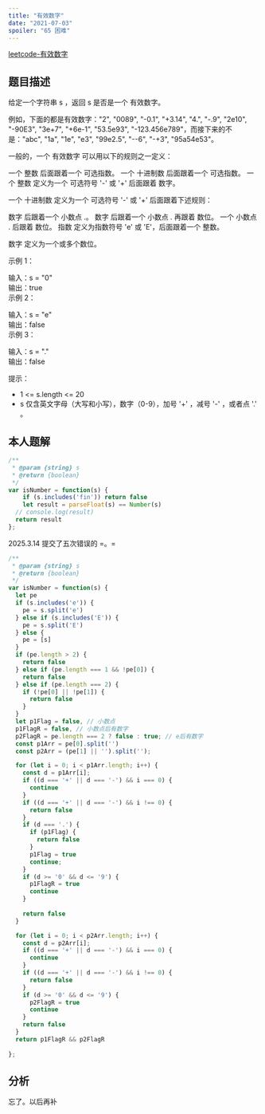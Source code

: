```yaml
---
title: "有效数字"
date: "2021-07-03"
spoiler: "65 困难"
---
```


[leetcode-有效数字](https://leetcode.cn/problems/valid-number/description/)

## 题目描述

给定一个字符串 s ，返回 s 是否是一个 有效数字。

例如，下面的都是有效数字："2", "0089", "-0.1", "+3.14", "4.", "-.9", "2e10", "-90E3", "3e+7", "+6e-1", "53.5e93", "-123.456e789"，而接下来的不是："abc", "1a", "1e", "e3", "99e2.5", "--6", "-+3", "95a54e53"。

一般的，一个 有效数字 可以用以下的规则之一定义：

一个 整数 后面跟着一个 可选指数。
一个 十进制数 后面跟着一个 可选指数。
一个 整数 定义为一个 可选符号 '-' 或 '+' 后面跟着 数字。

一个 十进制数 定义为一个 可选符号 '-' 或 '+' 后面跟着下述规则：

数字 后跟着一个 小数点 .。
数字 后跟着一个 小数点 . 再跟着 数位。
一个 小数点 . 后跟着 数位。
指数 定义为指数符号 'e' 或 'E'，后面跟着一个 整数。

数字 定义为一个或多个数位。


  
   
  
示例 1：  
  
输入：s = "0"  
输出：true  
示例 2：  
  
输入：s = "e"  
输出：false  
示例 3：  
  
输入：s = "."  
输出：false  
   
  
提示：  
  
* 1 \<= s.length \<= 20  
* s 仅含英文字母（大写和小写），数字（0-9），加号 '+' ，减号 '-' ，或者点 '.' 。  

## 本人题解

```javascript
/**
 * @param {string} s
 * @return {boolean}
 */
var isNumber = function(s) {
    if (s.includes('fin')) return false
    let result = parseFloat(s) == Number(s)
  // console.log(result)
  return result
};
```

2025.3.14
提交了五次错误的 =。=
```javascript
/**
 * @param {string} s
 * @return {boolean}
 */
var isNumber = function(s) {
  let pe
  if (s.includes('e')) {
    pe = s.split('e')
  } else if (s.includes('E')) {
    pe = s.split('E')
  } else {
    pe = [s]
  }
  if (pe.length > 2) {
    return false
  } else if (pe.length === 1 && !pe[0]) {
    return false
  } else if (pe.length === 2) {
    if (!pe[0] || !pe[1]) {
      return false
    }
  }
  let p1Flag = false, // 小数点
  p1FlagR = false, // 小数点后有数字
  p2FlagR = pe.length === 2 ? false : true; // e后有数字
  const p1Arr = pe[0].split('')
  const p2Arr = (pe[1] || '').split('');

  for (let i = 0; i < p1Arr.length; i++) {
    const d = p1Arr[i];
    if ((d === '+' || d === '-') && i === 0) {
      continue
    }
    if ((d === '+' || d === '-') && i !== 0) {
      return false
    }
    if (d === '.') {
      if (p1Flag) {
        return false
      }
      p1Flag = true
      continue;
    }
    if (d >= '0' && d <= '9') {
      p1FlagR = true
      continue
    }
    
    return false
  }

  for (let i = 0; i < p2Arr.length; i++) {
    const d = p2Arr[i];
    if ((d === '+' || d === '-') && i === 0) {
      continue
    }
    if ((d === '+' || d === '-') && i !== 0) {
      return false
    }
    if (d >= '0' && d <= '9') {
      p2FlagR = true
      continue
    }
    return false
  }
  return p1FlagR && p2FlagR
  
};
```

## 分析

忘了。以后再补